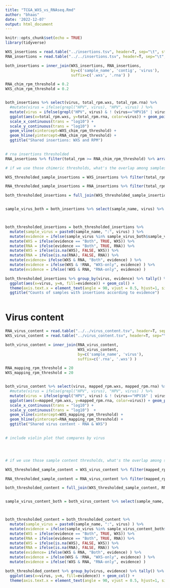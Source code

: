 ```yaml
---
title: "TCGA_WXS_vs_RNAseq.Rmd"
author: "bhaas"
date: '2022-12-07'
output: html_document
---
```


```r
knitr::opts_chunk$set(echo = TRUE)
library(tidyverse)
```


```r

WXS_insertions = read.table("../insertions.tsv", header=T, sep="\t", stringsAsFactors = F)
RNA_insertions = read.table("../../insertions.tsv", header=T, sep="\t", stringsAsFactors = F) %>% filter(TCGA %in% c('CESC', 'HNSC', 'LIHC', 'STAD', 'UCEC'))

```

```r

both_insertions = inner_join(WXS_insertions, RNA_insertions, 
                             by=c('sample_name', 'contig', 'virus'), 
                             suffix=c('.wxs', '.rna') )

```

```r

RNA_chim_rpm_threshold = 0.2
WXS_chim_rpm_threshold = 0.2


both_insertions %>% select(virus, total_rpm.wxs, total_rpm.rna) %>%
  #mutate(virus = ifelse(grepl("HPV", virus), "HPV", virus) ) %>%
  mutate(virus = ifelse(grepl("HPV", virus) & ! (virus=="HPV16" | virus=="HPV18"), "HPV-other", virus) ) %>%
  ggplot(aes(x=total_rpm.wxs, y=total_rpm.rna, color=virus)) + geom_point() +
  scale_x_continuous(trans = "log10") +
  scale_y_continuous(trans = "log10")  +
  geom_vline(xintercept=WXS_chim_rpm_threshold) +
  geom_hline(yintercept=RNA_chim_rpm_threshold) +
  ggtitle("Shared insertions: WXS and RPM")
  


```



```r
# rna insertions thresholded
RNA_insertions %>% filter(total_rpm >= RNA_chim_rpm_threshold) %>% arrange(total) %>% select(sample_name, contig, total, total_rpm)


```




```r
# if we use those chimeric thresholds, what's the overlap among samples containing insertions?

WXS_thresholded_sample_insertions = WXS_insertions %>% filter(total_rpm >= WXS_chim_rpm_threshold) %>% select(sample_name, virus) %>% unique() %>% mutate(WXS=TRUE)

RNA_thresholded_sample_insertions = RNA_insertions %>% filter(total_rpm >= RNA_chim_rpm_threshold) %>% select(sample_name, virus) %>% unique() %>% mutate(RNA=TRUE)

both_thresholded_insertions = full_join(WXS_thresholded_sample_insertions, RNA_thresholded_sample_insertions, by=c('sample_name', 'virus') )


sample_virus_both = both_insertions %>% select(sample_name, virus) %>% unique() %>% mutate(sample_virus = paste0(sample_name, ":", virus))



both_thresholded_insertions = both_thresholded_insertions %>% 
  mutate(sample_virus = paste0(sample_name, ":", virus) ) %>%
  mutate(evidence = ifelse(sample_virus %in% sample_virus_both$sample_virus, "Both", "Other")) %>%
  mutate(WXS = ifelse(evidence == "Both", TRUE, WXS)) %>%
  mutate(RNA = ifelse(evidence == "Both", TRUE, RNA)) %>%
  mutate(WXS = ifelse(is.na(WXS), FALSE, WXS)) %>%
  mutate(RNA = ifelse(is.na(RNA), FALSE, RNA)) %>%
  mutate(evidence= ifelse(WXS & RNA, "Both", evidence) ) %>%
  mutate(evidence = ifelse(WXS & !RNA, "WXS-only", evidence) ) %>%
  mutate(evidence = ifelse(!WXS & RNA, "RNA-only", evidence) )

```

```r

both_thresholded_insertions %>% group_by(virus, evidence) %>% tally() %>%
  ggplot(aes(x=virus, y=n, fill=evidence)) + geom_col() +
  theme(axis.text.x = element_text(angle = 90, vjust = 0.5, hjust=1, size=rel(1))) +
  ggtitle("Counts of samples with insertions according to evidence")



```






# Virus content

```r

RNA_virus_content = read.table("../../virus_content.tsv", header=T, sep="\t", stringsAsFactors = F)
WXS_virus_content = read.table("../virus_content.tsv", header=T, sep="\t", stringsAsFactors = F)

```


```r

both_virus_content = inner_join(RNA_virus_content, 
                                WXS_virus_content, 
                                by=c('sample_name', 'virus'),
                                suffix=c('.rna', '.wxs') )

```

```r

RNA_mapping_rpm_threshold = 20
WXS_mapping_rpm_threshold = 20


both_virus_content %>% select(virus, mapped_rpm.wxs, mapped_rpm.rna) %>%
  #mutate(virus = ifelse(grepl("HPV", virus), "HPV", virus) ) %>%
  mutate(virus = ifelse(grepl("HPV", virus) & ! (virus=="HPV16" | virus=="HPV18"), "HPV-other", virus) ) %>%
  ggplot(aes(x=mapped_rpm.wxs, y=mapped_rpm.rna, color=virus)) + geom_point() +
  scale_x_continuous(trans = "log10") +
  scale_y_continuous(trans = "log10")  +
  geom_vline(xintercept=WXS_mapping_rpm_threshold) +
  geom_hline(yintercept=RNA_mapping_rpm_threshold) +
  ggtitle("Shared virus content - RNA & WXS")
  

```


```r

# include violin plot that compares by virus





```








```r

# if we use those sample content thresholds, what's the overlap among samples containing insertions?

WXS_thresholded_sample_content = WXS_virus_content %>% filter(mapped_rpm >= WXS_mapping_rpm_threshold) %>% select(sample_name, virus) %>% unique() %>% mutate(WXS=TRUE)

RNA_thresholded_sample_content = RNA_virus_content %>% filter(mapped_rpm >= RNA_mapping_rpm_threshold) %>% select(sample_name, virus) %>% unique() %>% mutate(RNA=TRUE)

both_thresholded_content = full_join(WXS_thresholded_sample_content, RNA_thresholded_sample_content, by=c('sample_name', 'virus') )


sample_virus_content_both = both_virus_content %>% select(sample_name, virus) %>% unique() %>% mutate(sample_virus = paste0(sample_name, ":", virus))



both_thresholded_content = both_thresholded_content %>% 
  mutate(sample_virus = paste0(sample_name, ":", virus) ) %>%
  mutate(evidence = ifelse(sample_virus %in% sample_virus_content_both$sample_virus, "Both", "Other")) %>%
  mutate(WXS = ifelse(evidence == "Both", TRUE, WXS)) %>%
  mutate(RNA = ifelse(evidence == "Both", TRUE, RNA)) %>%
  mutate(WXS = ifelse(is.na(WXS), FALSE, WXS)) %>%
  mutate(RNA = ifelse(is.na(RNA), FALSE, RNA)) %>%
  mutate(evidence= ifelse(WXS & RNA, "Both", evidence) ) %>%
  mutate(evidence = ifelse(WXS & !RNA, "WXS-only", evidence) ) %>%
  mutate(evidence = ifelse(!WXS & RNA, "RNA-only", evidence) )


```






```r

both_thresholded_content %>% group_by(virus, evidence) %>% tally() %>%
  ggplot(aes(x=virus, y=n, fill=evidence)) + geom_col() +
  theme(axis.text.x = element_text(angle = 90, vjust = 0.5, hjust=1, size=rel(1)))

```








